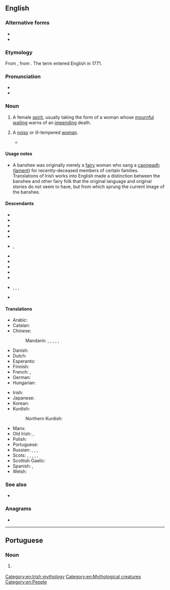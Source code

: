 {{also|Banshee}}
==English==
{{wikipedia}}

===Alternative forms===
* {{alter|en|banshie||dated}}
* {{alter|en|benshee||obsolete}}

===Etymology===
From {{bor|en|ga|bean sí}}, from {{der|en|sga|ben síde||lit=woman of the fairy mound}}. The term {{m|en||banshee}} entered English in 1771.

===Pronunciation===
* {{audio|en|en-us-banshee.ogg|Audio (US)}}
* {{IPA|en|/bænˈʃiː/|/ˈbænʃiː/}}

===Noun===
{{en-noun}}

# {{lb|en|Irish [[folklore]]}} A female [[spirit]], usually taking the form of a woman whose [[mournful]] [[wailing]] warns of an [[impend]]ing death.
# {{lb|en|derogatory}} A [[noisy]] or ill-tempered [[woman]].
#* {{quote-book|en|year=1936|author=[[w:John T. McIntyre|John Thomas McIntyre]]|title=Steps Going Down|page=15|passage=Where's this old '''banshee''' that runs the place?}}

====Usage notes====
* A banshee was originally merely a [[fairy]] woman who sang a [[caoin|caoineadh]] ([[lament]]) for recently-deceased members of certain families. Translations of Irish works into English made a distinction between the banshee and other fairy folk that the original language and original stories do not seem to have, but from which sprung the current image of the banshee.

====Descendants====
{{rel-top}}
* {{desc|ar|بَانْشِي|bor=1}}
* {{desc|ca|banshee|bor=1}}
* {{desc|nl|banshee|bor=1}}
* {{desc|eo|banŝio|bor=1}}
* {{desc|fi|banshee|bor=1}}
* {{desc|fr|banshee|bor=1}}, {{l|fr|banshie}}
* {{desc|de|Banshee|bor=1}}
* {{desc|ja|バンシー|tr=banshī|bor=1}}
* {{desc|ko|반시|bor=1}}
* {{desc|kmr|banşî|bor=1}}
* {{desc|pt|banshee|bor=1}}
* {{desc|ru|ба́нши|bor=1}}, {{l|ru|банши́}}, {{l|ru|ба́ньши}}, {{l|ru|баньши́}}
* {{desc|es|banshee|bor=1}}
{{rel-bottom}}

====Translations====
{{trans-top|in Irish folklore, a female spirit}}
* Arabic: {{t|ar|بَانْشِي|f}}
* Catalan: {{t|ca|banshee|f}}
* Chinese:
*: Mandarin: {{qualifier|no exact term exists}} {{t|cmn|[[報喪]][[女妖]]}}, {{t|cmn|[[报丧]][[女妖]]|tr=bàosāng nǚyāo}}, {{t+|cmn|喪門神|sc=Hani}}, {{t+|cmn|丧门神|tr=sàngménshén|sc=Hani}} {{qualifier|"messenger of death"}}, {{t+|cmn|喪門星|sc=Hani}}, {{t+|cmn|丧门星|tr=sàngménxīng|sc=Hani}} {{qualifier|"messenger of death"}}
* Danish: {{t|da|bansheen}}
* Dutch: {{t+|nl|banshee|f}}
* Esperanto: {{t|eo|banŝio}}
* Finnish: {{t+|fi|banshee}}
* French: {{t+|fr|banshee|f}}, {{t+|fr|banshie|f}}
* German: {{t+|de|Banshee|f}}
* Hungarian: {{t|hu|sikítószellem}}
{{trans-mid}}
* Irish: {{t|ga|bean sí|f}}
* Japanese: {{t|ja|バンシー|tr=banshī|sc=Jpan}} {{t|ja|女妖精|tr=on'na yōsei|sc=Jpan}}
* Korean: {{t+|ko|반시|sc=Kore}}
* Kurdish:
*: Northern Kurdish: {{t|kmr|banşî|f}}
* Manx: {{t|gv|ben shee|f}}
* Old Irish: {{t|sga|ben síde|f}}, {{t|sga|baintsíde|f}}
* Polish: {{t|pl|szyszymora|f}}
* Portuguese: {{t|pt|banshee|f}}
* Russian: {{t+|ru|ба́нши|f}}, {{t+|ru|банши́|f}}, {{t+|ru|ба́ньши|f}}, {{t+|ru|баньши́|f}}
* Scots: {{t|sco|banshee}}, {{t|sco|banshi}}, {{t|sco|banshie}}, {{t|sco|benshee}}, {{t|sco|benshi}}, {{t|sco|benshie}}
* Scottish Gaelic: {{t|gd|bean-shìdh|f}}
* Spanish: {{t|es|banshee|f}}, {{t|es|llorona|alt=La Llorona|f}} {{qualifier|slang}}
* Welsh: {{t|cy|cyhyraeth|f}}
{{trans-bottom}}

===See also===
* {{l|en|sidhe}}

===Anagrams===
* {{anagrams|en|a=abeehns|has-been|shabeen|shebean}}

[[Category:en:Irish mythology]]
[[Category:en:Mythological creatures]]
[[Category:en:People]]

----

==Portuguese==

===Noun===
{{pt-noun|f}}

# {{lb|pt|Irish folklore}} {{l|en|banshee}} {{gloss|a female spirit who warns of impending death}}